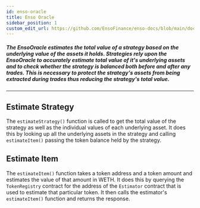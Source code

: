 ```yaml
---
id: enso-oracle
title: Enso Oracle
sidebar_position: 1
custom_edit_url: https://github.com/EnsoFinance/enso-docs/blob/main/docs/smart-contracts/core/oracles/enso-oracle.mdx
---
```


##### The EnsoOracle estimates the total value of a strategy based on the underlying value of the assets it holds. Strategies rely upon the EnsoOracle to accurately estimate total value of it's underlying assets and to check whether the strategy is balanced both before and after any trades. This is necessary to protect the strategy's assets from being extracted during trades thus reducing the strategy's total value.

---

## Estimate Strategy
The `estimateStrategy()` function is called to get the total value of the strategy as well as the individual values of each underlying asset. It does this by looking up all the underlying assets in the strategy and calling `estimateItem()` passing the token balance held by the strategy.

## Estimate Item
The `estimateItem()` function takes a token address and a token amount and estimates the value of that amount in WETH. It does this by querying the `TokenRegistry` contract for the address of the `Estimator` contract that is used to estimate that particular token. It then calls the estimator's `estimateItem()` function and returns the response.
